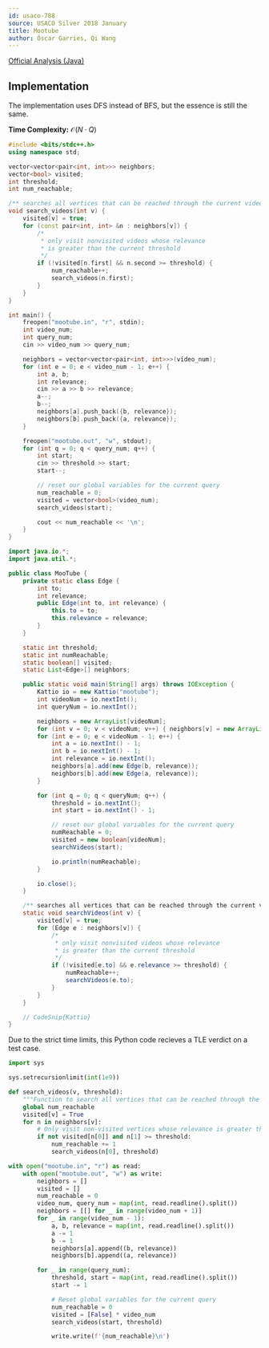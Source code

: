 ```yaml
---
id: usaco-788
source: USACO Silver 2018 January
title: Mootube
author: Óscar Garries, Qi Wang
---
```


[Official Analysis (Java)](http://www.usaco.org/current/data/sol_mootube_silver_jan18.html)

## Implementation

The implementation uses DFS instead of BFS, but the essence is still the same.

**Time Complexity:** $\mathcal{O}(N \cdot Q)$

<LanguageSection>
<CPPSection>

```cpp
#include <bits/stdc++.h>
using namespace std;

vector<vector<pair<int, int>>> neighbors;
vector<bool> visited;
int threshold;
int num_reachable;

/** searches all vertices that can be reached through the current video v */
void search_videos(int v) {
	visited[v] = true;
	for (const pair<int, int> &n : neighbors[v]) {
		/*
		 * only visit nonvisited videos whose relevance
		 * is greater than the current threshold
		 */
		if (!visited[n.first] && n.second >= threshold) {
			num_reachable++;
			search_videos(n.first);
		}
	}
}

int main() {
	freopen("mootube.in", "r", stdin);
	int video_num;
	int query_num;
	cin >> video_num >> query_num;

	neighbors = vector<vector<pair<int, int>>>(video_num);
	for (int e = 0; e < video_num - 1; e++) {
		int a, b;
		int relevance;
		cin >> a >> b >> relevance;
		a--;
		b--;
		neighbors[a].push_back({b, relevance});
		neighbors[b].push_back({a, relevance});
	}

	freopen("mootube.out", "w", stdout);
	for (int q = 0; q < query_num; q++) {
		int start;
		cin >> threshold >> start;
		start--;

		// reset our global variables for the current query
		num_reachable = 0;
		visited = vector<bool>(video_num);
		search_videos(start);

		cout << num_reachable << '\n';
	}
}
```

</CPPSection>
<JavaSection>

```java
import java.io.*;
import java.util.*;

public class MooTube {
	private static class Edge {
		int to;
		int relevance;
		public Edge(int to, int relevance) {
			this.to = to;
			this.relevance = relevance;
		}
	}

	static int threshold;
	static int numReachable;
	static boolean[] visited;
	static List<Edge>[] neighbors;

	public static void main(String[] args) throws IOException {
		Kattio io = new Kattio("mootube");
		int videoNum = io.nextInt();
		int queryNum = io.nextInt();

		neighbors = new ArrayList[videoNum];
		for (int v = 0; v < videoNum; v++) { neighbors[v] = new ArrayList<>(); }
		for (int e = 0; e < videoNum - 1; e++) {
			int a = io.nextInt() - 1;
			int b = io.nextInt() - 1;
			int relevance = io.nextInt();
			neighbors[a].add(new Edge(b, relevance));
			neighbors[b].add(new Edge(a, relevance));
		}

		for (int q = 0; q < queryNum; q++) {
			threshold = io.nextInt();
			int start = io.nextInt() - 1;

			// reset our global variables for the current query
			numReachable = 0;
			visited = new boolean[videoNum];
			searchVideos(start);

			io.println(numReachable);
		}

		io.close();
	}

	/** searches all vertices that can be reached through the current video v */
	static void searchVideos(int v) {
		visited[v] = true;
		for (Edge e : neighbors[v]) {
			/*
			 * only visit nonvisited videos whose relevance
			 * is greater than the current threshold
			 */
			if (!visited[e.to] && e.relevance >= threshold) {
				numReachable++;
				searchVideos(e.to);
			}
		}
	}

	// CodeSnip{Kattio}
}
```

</JavaSection>
<PySection>

<Warning>
Due to the strict time limits, this Python code recieves a TLE verdict on a test case.
</Warning>

```python
import sys

sys.setrecursionlimit(int(1e9))

def search_videos(v, threshold):
	"""Function to search all vertices that can be reached through the current vertex v"""
	global num_reachable
	visited[v] = True
	for n in neighbors[v]:
		# Only visit non-visited vertices whose relevance is greater than the current threshold
		if not visited[n[0]] and n[1] >= threshold:
			num_reachable += 1
			search_videos(n[0], threshold)

with open("mootube.in", "r") as read:
	with open("mootube.out", "w") as write:
		neighbors = []
		visited = []
		num_reachable = 0
		video_num, query_num = map(int, read.readline().split())
		neighbors = [[] for _ in range(video_num + 1)]
		for _ in range(video_num - 1):
			a, b, relevance = map(int, read.readline().split())
			a -= 1
			b -= 1
			neighbors[a].append((b, relevance))
			neighbors[b].append((a, relevance))

		for _ in range(query_num):
			threshold, start = map(int, read.readline().split())
			start -= 1

			# Reset global variables for the current query
			num_reachable = 0
			visited = [False] * video_num
			search_videos(start, threshold)

			write.write(f'{num_reachable}\n')

```

</PySection>
</LanguageSection>
